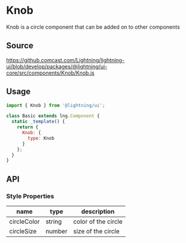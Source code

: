 
# Knob

Knob is a circle component that can be added on to other components

## Source

https://github.comcast.com/Lightning/lightning-ui/blob/develop/packages/@lightning/ui-core/src/components/Knob/Knob.js

## Usage

```js
import { Knob } from '@lightning/ui';

class Basic extends lng.Component {
  static _template() {
    return {
      Knob: {
        type: Knob
      }
    };
  }
}
```

<Canvas>
  <Story id="utilities-knob--knob" />
</Canvas>

## API

### Style Properties

| name        | type   | description         |
| ----------- | ------ | ------------------- |
| circleColor | string | color of the circle |
| circleSize  | number | size of the circle  |

